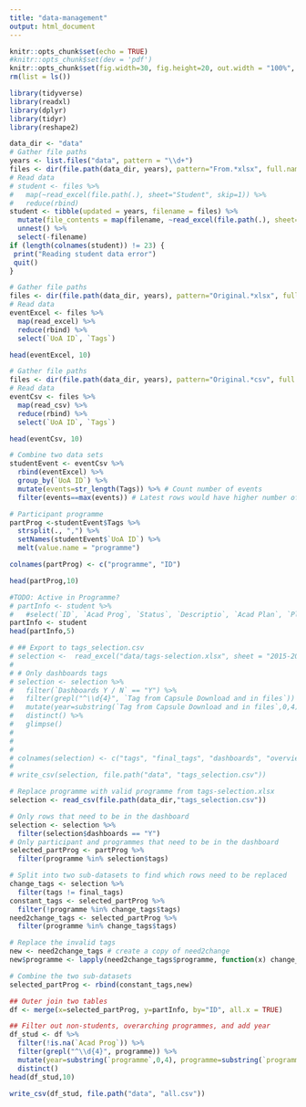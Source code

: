 ```yaml
---
title: "data-management"
output: html_document
---
```


```r
knitr::opts_chunk$set(echo = TRUE)
#knitr::opts_chunk$set(dev = 'pdf')
knitr::opts_chunk$set(fig.width=30, fig.height=20, out.width = "100%", out.height="1000px", dpi=200)
rm(list = ls())

library(tidyverse)
library(readxl)
library(dplyr)
library(tidyr)
library(reshape2)

```

```r
data_dir <- "data"
# Gather file paths
years <- list.files("data", pattern = "\\d+")
files <- dir(file.path(data_dir, years), pattern="From.*xlsx", full.names = TRUE)
# Read data
# student <- files %>% 
#   map(~read_excel(file.path(.), sheet="Student", skip=1)) %>% 
#   reduce(rbind)
student <- tibble(updated = years, filename = files) %>% 
  mutate(file_contents = map(filename, ~read_excel(file.path(.), sheet="Student", skip=1))) %>% 
  unnest() %>% 
  select(-filename)
if (length(colnames(student)) != 23) {
 print("Reading student data error")
 quit()
}
```


```r
# Gather file paths
files <- dir(file.path(data_dir, years), pattern="Original.*xlsx", full.names = TRUE)
# Read data
eventExcel <- files %>% 
  map(read_excel) %>% 
  reduce(rbind) %>% 
  select(`UoA ID`, `Tags`)

head(eventExcel, 10)
```

```r
# Gather file paths
files <- dir(file.path(data_dir, years), pattern="Original.*csv", full.names = TRUE)
# Read data
eventCsv <- files %>% 
  map(read_csv) %>% 
  reduce(rbind) %>% 
  select(`UoA ID`, `Tags`)

head(eventCsv, 10)
```

```r
# Combine two data sets
studentEvent <- eventCsv %>% 
  rbind(eventExcel) %>% 
  group_by(`UoA ID`) %>% 
  mutate(events=str_length(Tags)) %>% # Count number of events
  filter(events==max(events)) # Latest rows would have higher number of events

# Participant programme
partProg <-studentEvent$Tags %>% 
  strsplit(., ",") %>% 
  setNames(studentEvent$`UoA ID`) %>% 
  melt(value.name = "programme")

colnames(partProg) <- c("programme", "ID")

head(partProg,10)
```

```r
#TODO: Active in Programme?
# partInfo <- student %>% 
#   #select(`ID`, `Acad Prog`, `Status`, `Descriptio`, `Acad Plan`, `Plan Description`, `Owner of Major/Spec/Module`)
partInfo <- student
head(partInfo,5)
```

```r
# ## Export to tags_selection.csv
# selection <-  read_excel("data/tags-selection.xlsx", sheet = "2015-2019 Tags")
# 
# # Only dashboards tags
# selection <- selection %>%
#   filter(`Dashboards Y / N` == "Y") %>% 
#   filter(grepl("^\\d{4}", `Tag from Capsule Download and in files`)) %>% 
#   mutate(year=substring(`Tag from Capsule Download and in files`,0,4), programme=substring(`Tag from Capsule Download and in files`,6)) %>% 
#   distinct() %>% 
#   glimpse()
# 
# 
# 
# colnames(selection) <- c("tags", "final_tags", "dashboards", "overview", "programme", "velocity", "unleash", "createmaker", "curricula", "journey", "date", "comment", "year", "tag_programme")
# 
# write_csv(selection, file.path("data", "tags_selection.csv"))
```

```r
# Replace programme with valid programme from tags-selection.xlsx
selection <- read_csv(file.path(data_dir,"tags_selection.csv"))

# Only rows that need to be in the dashboard
selection <- selection %>% 
  filter(selection$dashboards == "Y")
# Only participant and programmes that need to be in the dashboard
selected_partProg <- partProg %>% 
  filter(programme %in% selection$tags)

# Split into two sub-datasets to find which rows need to be replaced
change_tags <- selection %>% 
  filter(tags != final_tags)
constant_tags <- selected_partProg %>% 
  filter(!programme %in% change_tags$tags)
need2change_tags <- selected_partProg %>% 
  filter(programme %in% change_tags$tags)

# Replace the invalid tags
new <- need2change_tags # create a copy of need2change
new$programme <- lapply(need2change_tags$programme, function(x) change_tags$final_tags[match(x, change_tags$tags)])

# Combine the two sub-datasets
selected_partProg <- rbind(constant_tags,new)
```

```r
## Outer join two tables
df <- merge(x=selected_partProg, y=partInfo, by="ID", all.x = TRUE)

## Filter out non-students, overarching programmes, and add year
df_stud <- df %>% 
  filter(!is.na(`Acad Prog`)) %>% 
  filter(grepl("^\\d{4}", programme)) %>% 
  mutate(year=substring(`programme`,0,4), programme=substring(`programme`,6)) %>% 
  distinct()
head(df_stud,10)
```

```r
write_csv(df_stud, file.path("data", "all.csv"))
```

